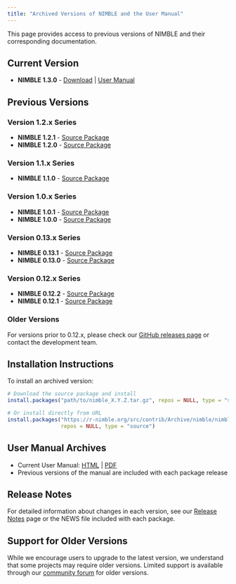 ```yaml
---
title: "Archived Versions of NIMBLE and the User Manual"
---
```


This page provides access to previous versions of NIMBLE and their corresponding documentation.

## Current Version
- **NIMBLE 1.3.0** - [Download](download.qmd) | [User Manual](https://r-nimble.org/html_manual/cha-welcome-nimble.html)

## Previous Versions

### Version 1.2.x Series
- **NIMBLE 1.2.1** - [Source Package](https://r-nimble.org/src/contrib/Archive/nimble/nimble_1.2.1.tar.gz)
- **NIMBLE 1.2.0** - [Source Package](https://r-nimble.org/src/contrib/Archive/nimble/nimble_1.2.0.tar.gz)

### Version 1.1.x Series  
- **NIMBLE 1.1.0** - [Source Package](https://r-nimble.org/src/contrib/Archive/nimble/nimble_1.1.0.tar.gz)

### Version 1.0.x Series
- **NIMBLE 1.0.1** - [Source Package](https://r-nimble.org/src/contrib/Archive/nimble/nimble_1.0.1.tar.gz)
- **NIMBLE 1.0.0** - [Source Package](https://r-nimble.org/src/contrib/Archive/nimble/nimble_1.0.0.tar.gz)

### Version 0.13.x Series
- **NIMBLE 0.13.1** - [Source Package](https://r-nimble.org/src/contrib/Archive/nimble/nimble_0.13.1.tar.gz)
- **NIMBLE 0.13.0** - [Source Package](https://r-nimble.org/src/contrib/Archive/nimble/nimble_0.13.0.tar.gz)

### Version 0.12.x Series
- **NIMBLE 0.12.2** - [Source Package](https://r-nimble.org/src/contrib/Archive/nimble/nimble_0.12.2.tar.gz)
- **NIMBLE 0.12.1** - [Source Package](https://r-nimble.org/src/contrib/Archive/nimble/nimble_0.12.1.tar.gz)

### Older Versions
For versions prior to 0.12.x, please check our [GitHub releases page](https://github.com/nimble-dev/nimble/releases) or contact the development team.

## Installation Instructions

To install an archived version:

```r
# Download the source package and install
install.packages("path/to/nimble_X.Y.Z.tar.gz", repos = NULL, type = "source")

# Or install directly from URL
install.packages("https://r-nimble.org/src/contrib/Archive/nimble/nimble_X.Y.Z.tar.gz", 
                 repos = NULL, type = "source")
```

## User Manual Archives

- Current User Manual: [HTML](https://r-nimble.org/html_manual/cha-welcome-nimble.html) | [PDF](https://r-nimble.org/manuals/NimbleUserManual.pdf)
- Previous versions of the manual are included with each package release

## Release Notes

For detailed information about changes in each version, see our [Release Notes](release-notes.qmd) page or the NEWS file included with each package.

## Support for Older Versions

While we encourage users to upgrade to the latest version, we understand that some projects may require older versions. Limited support is available through our [community forum](groups-and-issues.qmd) for older versions.
